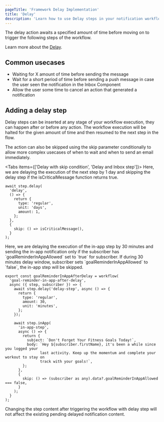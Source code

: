 ```yaml
---
pageTitle: 'Framework Delay Implementation'
title: 'Delay'
description: 'Learn how to use Delay steps in your notification workflows'
---
```



The delay action awaits a specified amount of time before moving on to trigger the following steps of the workflow.

Learn more about the [Delay](/workflow/delay).

## Common usecases

- Waiting for X amount of time before sending the message
- Wait for a short period of time before sending a push message in case the user seen the notification in the Inbox Component
- Allow the user some time to cancel an action that generated a notification

## Adding a delay step

Delay steps can be inserted at any stage of your workflow execution, they can happen after or before any action. The workflow execution will be halted for the given amount of time and then resumed to the next step in the flow.

The action can also be skipped using the skip parameter conditionally to allow more complex usecases of when to wait and when to send an email immediately.

<Tabs items={['Delay with skip condition', 'Delay and Inbox step']}>
  <Tab value="Delay with skip condition">
Here, we are delaying the execution of the next step by 1 day and skipping the delay step if the isCriticalMessage function returns true.

```tsx
await step.delay(
  'delay',
  () => {
    return {
      type: 'regular',
      unit: 'days',
      amount: 1,
    };
  },
  {
    skip: () => isCriticalMessage(),
  }
);
```

  </Tab>
  <Tab value="Delay and Inbox step">
Here, we are delaying the execution of the in-app step by 30 minutes and sending the in-app notification only if the subscriber has `goalReminderInAppAllowed` set to `true` for subscriber. If during 30 minutes delay window, subscriber sets `goalReminderInAppAllowed` to `false`, the in-app step will be skipped.

```tsx
export const goalReminderInAppAfterDelay = workflow(
  'goal-reminder-in-app-after-delay',
  async ({ step, subscriber }) => {
    await step.delay('delay-step', async () => {
      return {
        type: 'regular',
        amount: 30,
        unit: 'minutes',
      };
    });

    await step.inApp(
      'in-app-step',
      async () => {
        return {
          subject: `Don't Forget Your Fitness Goals Today!`,
          body: `Hey ${subscriber.firstName}, it's been a while since you logged your
                last activity. Keep up the momentum and complete your workout to stay on 
                track with your goals!`,
        };
      },
      {
        skip: () => (subscriber as any).data?.goalReminderInAppAllowed === false,
      }
    );
  }
);
```

  </Tab>
</Tabs>

<Callout type="info">
  Changing the step content after triggering the workflow with delay step will not affect the
  existing pending delayed notification content.
</Callout>
